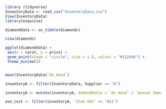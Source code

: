 
```r
library (tidyverse)
InventoryData <- read_csv("InventoryData.csv")
View(InventoryData)
library(esquisse)
```

```r
diamonddata <- as_tibble(diamonds)
```

```r
view(diamonds)
```

```r
ggplot(diamonddata) +
 aes(x = carat, y = price) +
 geom_point(shape = "circle", size = 1.5, colour = "#112446") +
 theme_minimal()
```

```r

```



```r
mean(InventoryData$`On Hand`)
```


```r
inventoryA <- filter(InventoryData, Supplier == "A")
```

```r
inventoryA <- mutate(inventoryA, OnHandRatio = `On Hand` / `Annual Demand`)
```

```r
ave_cost <- filter(inventoryA, `Item SKU` == '011')
```

